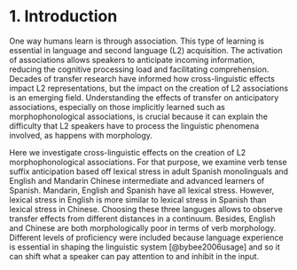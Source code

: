 # 1. Introduction
One way humans learn is through association.
This type of learning is essential in language and second language (L2) acquisition.
The activation of associations allows speakers to anticipate incoming information, reducing the cognitive processing load and facilitating comprehension.
Decades of transfer research have informed how cross-linguistic effects impact L2 representations, but the impact on the creation of L2 associations is an emerging field.
Understanding the effects of transfer on anticipatory associations, especially on those implicitly learned such as morphophonological associations, is crucial because it can explain the difficulty that L2 speakers have to process the linguistic phenomena involved, as happens with morphology.

Here we investigate cross-linguistic effects on the creation of L2 morphophonological associations.
For that purpose, we examine verb tense suffix anticipation based off lexical stress in adult Spanish monolinguals and English and Mandarin Chinese intermediate and advanced learners of Spanish. 
Mandarin, English and Spanish have all lexical stress.
However, lexical stress in English is more similar to lexical stress in Spanish than lexical stress in Chinese.
Choosing these three languges allows to observe transfer effects from different distances in a continuum.
Besides, English and Chinese are both morphologically poor in terms of verb morphology.
Different levels of proficiency were included because language experience is essential in shaping the linguistic system [@bybee2006usage] and so it can shift what a speaker can pay attention to and inhibit in the input.             